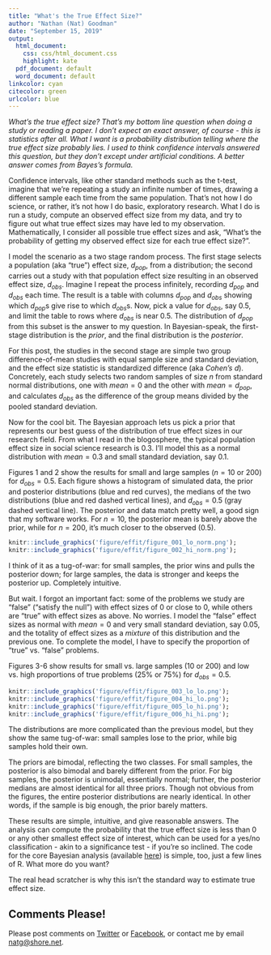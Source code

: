 ```yaml
---
title: "What's the True Effect Size?"
author: "Nathan (Nat) Goodman"
date: "September 15, 2019"
output:
  html_document:
    css: css/html_document.css
    highlight: kate
  pdf_document: default
  word_document: default
linkcolor: cyan
citecolor: green
urlcolor: blue
---
```


*What's the true effect size? That's my bottom line question when doing a study or reading a paper. I don't expect an exact answer, of course - this is statistics after all. What I want is a probability distribution telling where the true effect size probably lies. I used to think confidence intervals answered this question, but they don't except under artificial conditions. A better answer comes from Bayes's formula.*

Confidence intervals, like other standard methods such as the t-test, imagine that we're repeating a study an infinite number of times, drawing a different sample each time from the same population. That's not how I do science, or rather, it's not how I do basic, exploratory research. What I do is run a study, compute an observed effect size from my data, and try to figure out what true effect sizes may have led to my observation. Mathematically, I consider all possible true effect sizes and ask, "What's the probability of getting my observed effect size for each true effect size?". 

I model the scenario as a two stage random process. The first stage selects a population (aka "true") effect size, $d_{pop}$, from a distribution; the second carries out a study with that population effect size resulting in an observed effect size, $d_{obs}$. Imagine I repeat the process infinitely, recording $d_{pop}$ and $d_{obs}$ each time. The result is a table with columns $d_{pop}$ and $d_{obs}$ showing which $d_{pop}$s give rise to which $d_{obs}$s. Now, pick a value for $d_{obs}$, say $0.5$, and limit the table to rows where $d_{obs}$ is near $0.5$. The distribution of $d_{pop}$ from this subset is the answer to my question. In Bayesian-speak, the first-stage distribution is the *prior*, and the final distribution is the *posterior*.

For this post, the studies in the second stage are simple two group difference-of-mean studies with equal sample size and standard deviation, and the effect size statistic is standardized difference (aka *Cohen’s d*). Concretely, each study selects two random samples of size $n$ from standard normal distributions, one with $mean=0$ and the other with $mean=d_{pop}$, and calculates $d_{obs}$ as the difference of the group means divided by the pooled standard deviation.

Now for the cool bit. The Bayesian approach lets us pick a prior that represents our best guess of the distribution of true effect sizes in our research field. From what I read in the blogosphere, the typical population effect size in social science research is $0.3$. I'll model this as a normal distribution with $mean=0.3$ and small standard deviation, say $0.1$.

Figures 1 and 2 show the results for small and large samples ($n=10$ or $200$) for $d_{obs}=0.5$. Each figure shows a histogram of simulated data, the prior and posterior distributions (blue and red curves), the medians of the two distributions (blue and red dashed vertical lines), and $d_{obs}=0.5$ (gray dashed vertical line). The posterior and data match pretty well, a good sign that my software works. For $n=10$, the posterior mean is barely above the prior, while for $n=200$, it's much closer to the observed ($0.5$).

```r
knitr::include_graphics('figure/effit/figure_001_lo_norm.png');
knitr::include_graphics('figure/effit/figure_002_hi_norm.png');
```

I think of it as a tug-of-war: for small samples, the prior wins and pulls the posterior down; for large samples, the data is stronger and keeps the posterior up. Completely intuitive.

But wait. I forgot an important fact: some of the problems we study are "false" ("satisfy the null") with effect sizes of 0 or close to 0, while others are "true" with effect sizes as above. No worries. I model the "false" effect sizes as normal with $mean=0$ and very small standard deviation, say $0.05$, and the totality of effect sizes as a *mixture* of this distribution and the previous one. To complete the model, I have to specify the proportion of "true" vs. "false" problems.

Figures 3-6 show results for small vs. large samples (10 or 200) and low vs. high proportions of true problems (25% or 75%) for $d_{obs}=0.5$.

```r
knitr::include_graphics('figure/effit/figure_003_lo_lo.png');
knitr::include_graphics('figure/effit/figure_004_hi_lo.png');
knitr::include_graphics('figure/effit/figure_005_lo_hi.png');
knitr::include_graphics('figure/effit/figure_006_hi_hi.png');
```

The distributions are more complicated than the previous model, but they show the same tug-of-war: small samples lose to the prior, while big samples hold their own.

The priors are bimodal, reflecting the two classes. For small samples, the posterior is also bimodal and barely different from the prior. For big samples, the posterior is unimodal, essentially normal; further, the posterior medians are almost identical for all three priors. Though not obvious from the figures, the entire posterior distributions are nearly identical. In other words, if the sample is big enough, the prior barely matters.

These results are simple, intuitive, and give reasonable answers. The analysis can compute the probability that the true effect size is less than 0 or any other smallest effect size of interest, which can be used for a yes/no classification - akin to a significance test - if you're so inclined. The code for the core Bayesian analysis (available [here](https://natgoodman.github.io/bayez/baysx.stable.html)) is simple, too, just a few lines of R. What more do you want?

The real head scratcher is why this isn't the standard way to estimate true effect size. 

## Comments Please!

Please post comments on [Twitter](https://twitter.com/gnatgoodman) or [Facebook](https://www.facebook.com/nathan.goodman.3367), or contact me by email [natg@shore.net](mailto:natg@shore.net).
